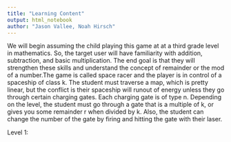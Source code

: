 ```yaml
---
title: "Learning Content"
output: html_notebook
author: "Jason Vallee, Noah Hirsch"
---
```



We will begin assuming the child playing this game at at a third grade level in mathematics. So, the target user will have familiarity with addition, subtraction, and basic multiplication. The end goal is that they will strengthen these skills and understand the concept of remainder or the mod of a number.The game is called space racer and the player is in control of a spaceship of class k. The student must traverse a map, which is pretty linear, but the conflict is their spaceship will runout of energy unless they go through certain charging gates. Each charging gate is of type n. Depending on the level, the student must go through a gate that is a multiple of k, or gives you some remainder r when divided by k. Also, the student can change the number of the gate by firing and hitting the gate with their laser.  


Level 1: